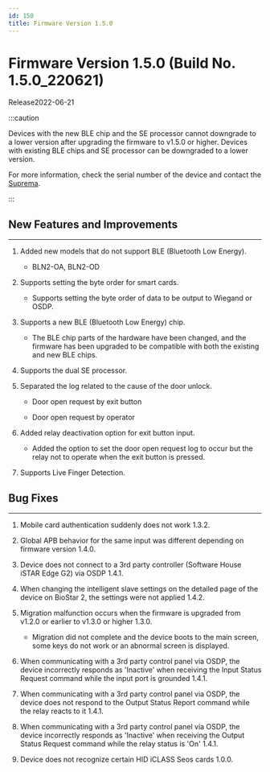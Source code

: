 ```yaml
---
id: 150
title: Firmware Version 1.5.0
---
```


# Firmware Version 1.5.0 (Build No. 1.5.0_220621)

Release<Separator/>2022-06-21

:::caution

Devices with the new BLE chip and the SE processor cannot downgrade to a lower version after upgrading the firmware to v1.5.0 or higher. Devices with existing BLE chips and SE processor can be downgraded to a lower version.

For more information, check the serial number of the device and contact the [Suprema](https://supremainc.com).

:::

## New Features and Improvements

---

1. Added new models that do not support BLE (Bluetooth Low Energy).

    - BLN2-OA, BLN2-OD

1. Supports setting the byte order for smart cards.

    - Supports setting the byte order of data to be output to Wiegand or OSDP.

1. Supports a new BLE (Bluetooth Low Energy) chip.

    - The BLE chip parts of the hardware have been changed, and the firmware has been upgraded to be compatible with both the existing and new BLE chips.

1. Supports the dual SE processor.

1. Separated the log related to the cause of the door unlock.

    - Door open request by exit button

    - Door open request by operator

1. Added relay deactivation option for exit button input.

    - Added the option to set the door open request log to occur but the relay not to operate when the exit button is pressed.

1. Supports Live Finger Detection.

## Bug Fixes

---

<BugLists>

1. Mobile card authentication suddenly does not work <Badge>1.3.2</Badge>.

1. Global APB behavior for the same input was different depending on firmware version <Badge>1.4.0</Badge>.

1. Device does not connect to a 3rd party controller (Software House iSTAR Edge G2) via OSDP <Badge>1.4.1</Badge>.

1. When changing the intelligent slave settings on the detailed page of the device on BioStar 2, the settings were not applied <Badge>1.4.2</Badge>.

1. Migration malfunction occurs when the firmware is upgraded from v1.2.0 or earlier to v1.3.0 or higher <Badge>1.3.0</Badge>.

    - Migration did not complete and the device boots to the main screen, some keys do not work or an abnormal screen is displayed.

1. When communicating with a 3rd party control panel via OSDP, the device incorrectly responds as 'Inactive' when receiving the Input Status Request command while the input port is grounded <Badge>1.4.1</Badge>.

1. When communicating with a 3rd party control panel via OSDP, the device does not respond to the Output Status Report command while the relay reacts to it <Badge>1.4.1</Badge>.

1. When communicating with a 3rd party control panel via OSDP, the device incorrectly responds as 'Inactive' when receiving the Output Status Request command while the relay status is 'On' <Badge>1.4.1</Badge>.

1. Device does not recognize certain HID iCLASS Seos cards <Badge>1.0.0</Badge>.

</BugLists>
